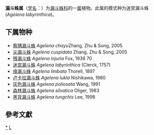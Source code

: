 {{Automatic taxobox
| taxon = Agelena 
| authority = Walckenaer, 1805
| image = Agelena labyrinthica.jpg
| image_caption = 迷宫漏斗蛛
| type species = 迷宫漏斗蛛<br>''Agelena labyrinthica''
| type species authority =Clerck, 1757
}}
'''漏斗蛛属'''（[[学名|学名]]：{{lang|la|''Agelena''}}）为[[漏斗蛛科|漏斗蛛科]]的一[[属|属]]植物。此属的模式种为迷宫漏斗蛛(''Agelena labyrinthica'')。

==下属物种==
* [[察隅漏斗蛛|察隅漏斗蛛]] ''Agelena chayu ''Zhang, Zhu & Song, 2005
* [[尖漏斗蛛|尖漏斗蛛]] ''Agelena cuspidata'' Zhang, Zhu & Song, 2005
* [[残漏斗蛛|残漏斗蛛]] ''Agelena injuria'' Fox, 1936 70
* [[迷宫漏斗蛛|迷宫漏斗蛛]] ''Agelena labyrinthica'' (Clerck, 1757)
* [[缘漏斗蛛|缘漏斗蛛]] ''Agelena limbata'' Thorell, 1897
* [[卢卡拉漏斗蛛|卢卡拉漏斗蛛]] ''Agelena lukla'' Nishikawa, 1980
* [[灰色漏斗蛛|灰色漏斗蛛]] ''Agelena poliosata'' Wang, 1991
* [[森林漏斗蛛|森林漏斗蛛]] ''Agelena silvatica'' Oliger, 1983
* [[黑背漏斗蛛|黑背漏斗蛛]] ''Agelena tungchis'' Lee, 1998

==參考文獻==
{{reflist}}

{{taxonbar}}

[[Category:_漏斗蛛属|*]]
[[Category:_1805年描述的分类群|L]]